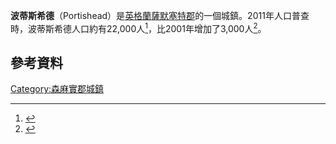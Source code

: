 {{infobox UK place
|static_image=[[Image:Portishead_xNaishHill_2.jpg|alt=View across the town, looking towards the sea]]
|static_image_caption=
|country= 英格蘭
|latitude= 51.4840
|longitude= -2.7626
|label_position= bottom
|official_name= Portishead
| population = 23,699
| population_ref =（2011年）<ref>{{cite web|url=http://www.neighbourhood.statistics.gov.uk/dissemination/LeadKeyFigures.do?a=7&b=11127657&c=BS20+7FQ&d=16&e=62&g=6479094&i=1001x1003x1032x1004&m=0&r=0&s=1445874823268&enc=1|title=Town population 2011|accessdate=26 October 2015|archive-url=https://web.archive.org/web/20160304095041/http://www.neighbourhood.statistics.gov.uk/dissemination/LeadKeyFigures.do?a=7&b=11127657&c=BS20+7FQ&d=16&e=62&g=6479094&i=1001x1003x1032x1004&m=0&r=0&s=1445874823268&enc=1|archive-date=2016-03-04|dead-url=yes}}</ref>
|civil_parish= [[Portishead_and_North_Weston|Portishead and North Weston]]
|unitary_england= [[North_Somerset|North Somerset]]
|lieutenancy_england=[[薩默塞特郡|薩默塞特郡]]
|region= 西南英格蘭
|constituency_westminster= 
|post_town= BRISTOL
|postcode_district= BS20
|postcode_area= BS
|dial_code= 01275
|os_grid_reference= ST470764
}}
'''波蒂斯希德'''（Portishead）是[[英格蘭|英格蘭]][[薩默塞特郡|薩默塞特郡]]的一個城鎮。2011年人口普查時，波蒂斯希德人口約有22,000人<ref name="councilabout">{{cite web|url=http://www.portishead.gov.uk/About_Portishead.aspx|title=About Portishead|publisher=Portishead and North Weston Town Council|accessdate=1 December 2009|archive-date=2009-08-26|archive-url=https://web.archive.org/web/20090826074924/http://www.portishead.gov.uk/About_Portishead.aspx|dead-url=no}}</ref>，比2001年增加了3,000人<ref name="North Somerset Council">{{cite web|url=http://www.n-somerset.gov.uk/NR/rdonlyres/E9B6D4EF-7C60-4B5E-8937-9E84182D8F89/0/census_PortisheaAndNWestonParishCensusInfo2001.pdf|title=Parish of Portishead and North Weston|work=2001 Census Parish Information Sheet|publisher=North Somerset Council|accessdate=8 August 2009|deadurl=yes|archiveurl=https://web.archive.org/web/20110607110252/http://www.n-somerset.gov.uk/NR/rdonlyres/E9B6D4EF-7C60-4B5E-8937-9E84182D8F89/0/census_PortisheaAndNWestonParishCensusInfo2001.pdf|archivedate=2011年6月7日}}</ref>。
== 參考資料 ==
{{reflist}}

[[Category:森麻實郡城鎮|Category:森麻實郡城鎮]]